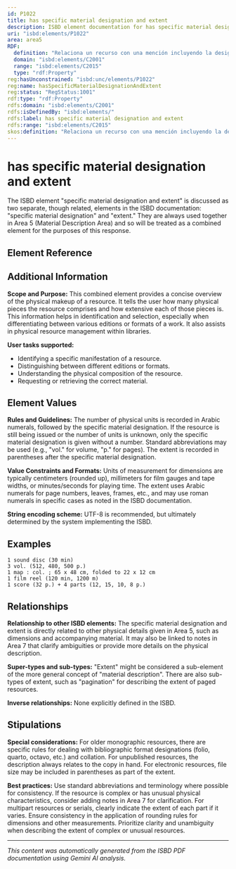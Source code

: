 ```yaml
---
id: P1022
title: has specific material designation and extent
description: ISBD element documentation for has specific material designation and extent
uri: "isbd:elements/P1022"
area: area5
RDF:
  definition: "Relaciona un recurso con una mención incluyendo la designación específica de material, la extension, la mención de paginación (si es un recurso impreso) y la duración (si el recurso tiene un aspecto inherente de duración)."
  domain: "isbd:elements/C2001"
  range: "isbd:elements/C2015"
  type: "rdf:Property"
reg:hasUnconstrained: "isbd:unc/elements/P1022"
reg:name: hasSpecificMaterialDesignationAndExtent
reg:status: "RegStatus:1001"
rdf:type: "rdf:Property"
rdfs:domain: "isbd:elements/C2001"
rdfs:isDefinedBy: "isbd:elements/"
rdfs:label: has specific material designation and extent
rdfs:range: "isbd:elements/C2015"
skos:definition: "Relaciona un recurso con una mención incluyendo la designación específica de material, la extension, la mención de paginación (si es un recurso impreso) y la duración (si el recurso tiene un aspecto inherente de duración)."
---
```

# has specific material designation and extent

The ISBD element "specific material designation and extent" is discussed as two separate, though related, elements in the ISBD documentation: "specific material designation" and "extent." They are always used together in Area 5 (Material Description Area) and so will be treated as a combined element for the purposes of this response.

## Element Reference


<ElementReference frontMatter={frontMatter} />

## Additional Information

**Scope and Purpose:**  This combined element provides a concise overview of the physical makeup of a resource. It tells the user how many physical pieces the resource comprises and how extensive each of those pieces is. This information helps in identification and selection, especially when differentiating between various editions or formats of a work. It also assists in physical resource management within libraries.

**User tasks supported:**
- Identifying a specific manifestation of a resource.
- Distinguishing between different editions or formats.
- Understanding the physical composition of the resource.
- Requesting or retrieving the correct material.



## Element Values

**Rules and Guidelines:** The number of physical units is recorded in Arabic numerals, followed by the specific material designation. If the resource is still being issued or the number of units is unknown, only the specific material designation is given without a number. Standard abbreviations may be used (e.g., "vol." for volume, "p." for pages).  The extent is recorded in parentheses after the specific material designation.

**Value Constraints and Formats:**  Units of measurement for dimensions are typically centimeters (rounded up), millimeters for film gauges and tape widths, or minutes/seconds for playing time. The extent uses Arabic numerals for page numbers, leaves, frames, etc., and may use roman numerals in specific cases as noted in the ISBD documentation.

**String encoding scheme:** UTF-8 is recommended, but ultimately determined by the system implementing the ISBD.


## Examples

```
1 sound disc (30 min)
3 vol. (512, 480, 500 p.)
1 map : col. ; 65 x 48 cm, folded to 22 x 12 cm
1 film reel (120 min, 1200 m)
1 score (32 p.) + 4 parts (12, 15, 10, 8 p.)
```


## Relationships

**Relationship to other ISBD elements:** The specific material designation and extent is directly related to other physical details given in Area 5, such as dimensions and accompanying material. It may also be linked to notes in Area 7 that clarify ambiguities or provide more details on the physical description.

**Super-types and sub-types:** "Extent" might be considered a sub-element of the more general concept of "material description". There are also sub-types of extent, such as "pagination" for describing the extent of paged resources.

**Inverse relationships:** None explicitly defined in the ISBD.



## Stipulations

**Special considerations:** For older monographic resources, there are specific rules for dealing with bibliographic format designations (folio, quarto, octavo, etc.) and collation. For unpublished resources, the description always relates to the copy in hand.  For electronic resources, file size may be included in parentheses as part of the extent.

**Best practices:**  Use standard abbreviations and terminology where possible for consistency. If the resource is complex or has unusual physical characteristics, consider adding notes in Area 7 for clarification.  For multipart resources or serials, clearly indicate the extent of each part if it varies. Ensure consistency in the application of rounding rules for dimensions and other measurements.  Prioritize clarity and unambiguity when describing the extent of complex or unusual resources.


---

*This content was automatically generated from the ISBD PDF documentation using Gemini AI analysis.*
